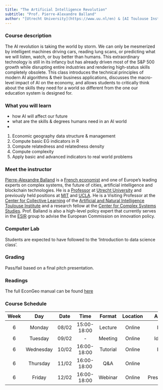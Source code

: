 ```yaml
---
title: "The Artificial Intelligence Revolution"
subtitle: "Prof. Pierre-Alexandre Balland"
author: "[Utrecht University](https://www.uu.nl/en) & [AI Toulouse Institute](https://en.univ-toulouse.fr/aniti)"
---
```


### Course description  
The AI revolution is taking the world by storm. We can only be mesmerized by intelligent machines driving cars, reading lung scans, or predicting what we will listen, watch, or buy better than humans. This extraordinary technology is still in its infancy but has already driven most of the S&P 500 growth while disrupting entire industries and rendering high-status skills completely obsolete. This class introduces the technical principles of modern AI algorithms & their business applications, discusses the macro-level impact of AI on the economy, and allows students to critically think about the skills they need for a world so different from the one our education system is designed for.   

### What you will learn  
- how AI will affect our future
- what are the skills & degrees humans need in an AI world 
- 

1. Economic geography data structure & management   
2. Compute basic EG indicators in R   
3. Compute relatedness and relatedness density  
4. Compute complexity  
5. Apply basic and advanced indicators to real world problems  

### Meet the instructor    
[Pierre-Alexandre Balland](https://www.paballand.com/) is a [French economist](https://scholar.google.com/citations?user=ORZg_McAAAAJ&hl=en&oi=ao) and one of Europe's leading experts on complex systems, the future of cities, artificial intelligence and blockchain technologies. He is a [Professor](https://www.uu.nl/staff/PMABalland/Profile) at [Utrecht University](https://www.uu.nl/en) and previously held positions at [MIT](https://www.media.mit.edu/people/balland/overview/) and  [UCLA](https://www.ucla.edu/). He is a Visiting Professor at the [Center for Collective Learning](https://centerforcollectivelearning.org/) of the [Artificial and Natural Intelligence Toulouse Institute](https://en.univ-toulouse.fr/aniti) and a research fellow at the [Center for Complex Systems Studies](https://www.uu.nl/en/research/centre-for-complex-systems-studies-ccss). Prof. Balland is also a high-level policy expert that  currently serves in the [ESIR](https://ec.europa.eu/info/research-and-innovation/strategy/support-policy-making/support-eu-research-and-innovation-policy-making/esir_en) group to advise the European Commission on innovation policy.  

### Computer Lab  
Students are expected to have followed to the 'Introduction to data science class'.    

### Grading    
Pass/fail based on a final pitch presentation.   

### Readings  
The full EconGeo manual can be found [here](http://econ.geo.uu.nl/peeg/peeg1709.pdf)  

### Course Schedule  

| Week |    Day   | Date  |     Time    |  Format   | Location |  Activity   | Lecturer   |
|:----:|:--------:|:-----:|:-----------:|:---------:|:--------:|:-----------:|:----------:|
|  6   | Monday   | 08/02 | 15:00-18:00 |  Lecture  |  Online  |   Lab 1     |  Balland   |
|  6   | Tuesday  | 09/02 |     -       |  Meeting  |  Online  | Ideation    |     -      |
|  6   | Wednesday| 10/02 | 16:00-18:00 |  Tutorial |  Online  |   Lab 2     |  Balland   |
|  6   | Thursday | 11/02 | 16:00-18:00 |   Q&A     |  Online  |    Q&A      |  Balland   |
|  6   |  Friday  | 12/02 | 16:00-18:00 |  Webinar  |  Online  |Presentations|  Balland   |

